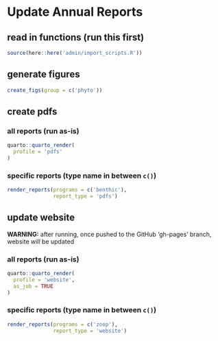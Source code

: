 # Update Annual Reports

## read in functions (run this first)

```r
source(here::here('admin/import_scripts.R'))
```

## generate figures

```r
create_figs(group = c('phyto'))
```

## create pdfs

### all reports (run as-is)

```r
quarto::quarto_render(
  profile = 'pdfs'
)
```

### specific reports (type name in between `c()`)

```r
render_reports(programs = c('benthic'),
               report_type = 'pdfs')
```

## update website

**WARNING:** after running, once pushed to the GitHub 'gh-pages' branch, website *will* be updated

### all reports (run as-is)

```r
quarto::quarto_render(
  profile = 'website',
  as_job = TRUE
)
```

### specific reports (type name in between `c()`)

```r
render_reports(programs = c('zoop'),
               report_type = 'website')
```
